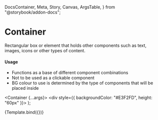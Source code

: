   DocsContainer,
  Meta,
  Story,
  Canvas,
  ArgsTable,
} from "@storybook/addon-docs";

<Meta title="Components/Container" component={Container} />

<h1>Container</h1>

<p>
  Rectangular box or element that holds other components such as text, images,
  icons or other types of content.
</p>
<h4>Usage</h4>
<ul>
  <li>Functions as a base of different component combinations</li>
  <li>Not to be used as a clickable component</li>
  <li>
    BG colour to use is determined by the type of components that will be placed
    inside
  </li>
</ul>

  <Container {...args}>
    <div style={{ backgroundColor: "#E3F2FD", height: "60px" }}></div>
  </Container>
);

<Canvas>
  <Story name="Base" parameters={{ controls: { hideNoControlsWarning: true } }}>
    {Template.bind({})}
  </Story>
</Canvas>

<ArgsTable of={Container} story="Base" />
